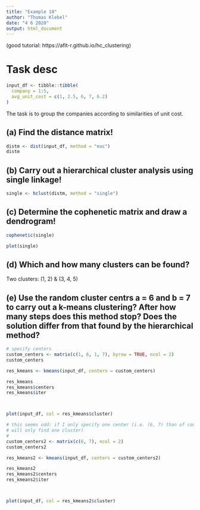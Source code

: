 ```yaml
---
title: "Example 10"
author: "Thomas Klebel"
date: "4 6 2020"
output: html_document
---
```


(good tutorial: https://afit-r.github.io/hc_clustering)

# Task desc

```r
input_df <- tibble::tibble(
  company = 1:5,
  avg_unit_cost = c(1, 2.5, 6, 7, 6.2)
)
```


The task is to group the companies according to similarities of unit cost.


## (a) Find the distance matrix!
```r
distm <- dist(input_df, method = "euc")
distm
```

## (b) Carry out a hierarchical cluster analysis using single linkage!
```r
single <- hclust(distm, method = "single")
```




## (c) Determine the cophenetic matrix and draw a dendrogram!
```r
cophenetic(single)
```

```r
plot(single)
```


## (d) Which and how many clusters can be found?
Two clusters: (1, 2) & (3, 4, 5)

## (e) Use the random cluster centrs a = 6 and b = 7 to carry out a k-means clustering? After how many steps does this method stop? Does the solution differ from that found by the hierarchical method?
```r
# specify centers
custom_centers <- matrix(c(1, 6, 1, 7), byrow = TRUE, ncol = 2)
custom_centers

res_kmeans <- kmeans(input_df, centers = custom_centers)

res_kmeans
res_kmeans$centers
res_kmeans$iter



plot(input_df, col = res_kmeans$cluster)
```


```r
# this seems odd: if I only specify one center (i.e. (6, 7) than of course we 
# will only find one cluster)
# 
custom_centers2 <- matrix(c(6, 7), ncol = 2)
custom_centers2

res_kmeans2 <- kmeans(input_df, centers = custom_centers2)

res_kmeans2
res_kmeans2$centers
res_kmeans2$iter



plot(input_df, col = res_kmeans2$cluster)
```


